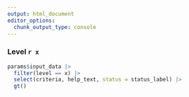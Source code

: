 ```yaml
---
output: html_document
editor_options: 
  chunk_output_type: console
---
```


### Level `r x`

```r
params$input_data |>
  filter(level == x) |>
  select(criteria, help_text, status = status_label) |>
  gt()
```